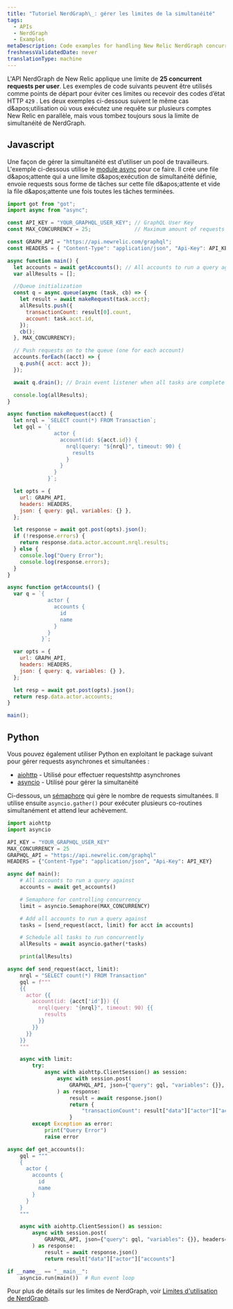 ```yaml
---
title: "Tutoriel NerdGraph\_: gérer les limites de la simultanéité"
tags:
  - APIs
  - NerdGraph
  - Examples
metaDescription: Code examples for handling New Relic NerdGraph concurrency limits.
freshnessValidatedDate: never
translationType: machine
---
```


L&apos;API NerdGraph de New Relic applique une limite de <DNT>**25 concurrent requests per user**</DNT>. Les exemples de code suivants peuvent être utilisés comme points de départ pour éviter ces limites ou recevoir des codes d’état HTTP `429` . Les deux exemples ci-dessous suivent le même cas d&amp;apos;utilisation où vous exécutez une requête sur plusieurs comptes New Relic en parallèle, mais vous tombez toujours sous la limite de simultanéité de NerdGraph.

## Javascript

Une façon de gérer la simultanéité est d’utiliser un pool de travailleurs. L&apos;exemple ci-dessous utilise le [module async](https://caolan.github.io/async/v3/docs.html#queue) pour ce faire. Il crée une file d&amp;apos;attente qui a une limite d&amp;apos;exécution de simultanéité définie, envoie requests sous forme de tâches sur cette file d&amp;apos;attente et vide la file d&amp;apos;attente une fois toutes les tâches terminées.

```js
import got from "got";
import async from "async";

const API_KEY = "YOUR_GRAPHQL_USER_KEY"; // GraphQL User Key
const MAX_CONCURRENCY = 25;              // Maximum amount of requests in queue at a given time

const GRAPH_API = "https://api.newrelic.com/graphql";
const HEADERS = { "Content-Type": "application/json", "Api-Key": API_KEY };

async function main() {
  let accounts = await getAccounts(); // All accounts to run a query against
  var allResults = [];

  //Queue initialization
  const q = async.queue(async (task, cb) => {
    let result = await makeRequest(task.acct);
    allResults.push({
      transactionCount: result[0].count,
      account: task.acct.id,
    });
    cb();
  }, MAX_CONCURRENCY);

  // Push requests on to the queue (one for each account)
  accounts.forEach((acct) => {
    q.push({ acct: acct });
  });

  await q.drain(); // Drain event listener when all tasks are complete

  console.log(allResults);
}

async function makeRequest(acct) {
  let nrql = `SELECT count(*) FROM Transaction`;
  let gql = `{
               actor {
                 account(id: ${acct.id}) {
                   nrql(query: "${nrql}", timeout: 90) {
                     results
                   }
                 }
               }
             }`;

  let opts = {
    url: GRAPH_API,
    headers: HEADERS,
    json: { query: gql, variables: {} },
  };

  let response = await got.post(opts).json();
  if (!response.errors) {
    return response.data.actor.account.nrql.results;
  } else {
    console.log("Query Error");
    console.log(response.errors);
  }
}

async function getAccounts() {
  var q = `{
             actor {
               accounts {
                 id
                 name
               }
             }
           }`;

  var opts = {
    url: GRAPH_API,
    headers: HEADERS,
    json: { query: q, variables: {} },
  };

  let resp = await got.post(opts).json();
  return resp.data.actor.accounts;
}

main();
```

## Python

Vous pouvez également utiliser Python en exploitant le package suivant pour gérer requests asynchrones et simultanées :

* [aiohttp](https://docs.aiohttp.org/en/stable/) - Utilisé pour effectuer requestshttp asynchrones
* [asyncio](https://docs.python.org/3/library/asyncio.html) - Utilisé pour gérer la simultanéité

Ci-dessous, un [sémaphore](https://docs.python.org/3/library/asyncio-sync.html?highlight=semaphore#asyncio.Semaphore) qui gère le nombre de requests simultanées. Il utilise ensuite `asyncio.gather()` pour exécuter plusieurs co-routines simultanément et attend leur achèvement.

```py
import aiohttp
import asyncio

API_KEY = "YOUR_GRAPHQL_USER_KEY"
MAX_CONCURRENCY = 25
GRAPHQL_API = "https://api.newrelic.com/graphql"
HEADERS = {"Content-Type": "application/json", "Api-Key": API_KEY}

async def main():
    # All accounts to run a query against
    accounts = await get_accounts()

    # Semaphore for controlling concurrency
    limit = asyncio.Semaphore(MAX_CONCURRENCY)

    # Add all accounts to run a query against
    tasks = [send_request(acct, limit) for acct in accounts]

    # Schedule all tasks to run concurrently
    allResults = await asyncio.gather(*tasks)

    print(allResults)

async def send_request(acct, limit):
    nrql = "SELECT count(*) FROM Transaction"
    gql = f"""
    {{
      actor {{
        account(id: {acct['id']}) {{
          nrql(query: "{nrql}", timeout: 90) {{
            results
          }}
        }}
      }}
    }}
    """

    async with limit:
        try:
            async with aiohttp.ClientSession() as session:
                async with session.post(
                    GRAPHQL_API, json={"query": gql, "variables": {}}, headers=HEADERS
                ) as response:
                    result = await response.json()
                    return {
                        "transactionCount": result["data"]["actor"]["account"]["nrql"]["results"][0]["count"],"account": acct["id"],
                    }
        except Exception as error:
            print("Query Error")
            raise error

async def get_accounts():
    gql = """
    {
      actor {
        accounts {
          id
          name
        }
      }
    }
    """

    async with aiohttp.ClientSession() as session:
        async with session.post(
            GRAPHQL_API, json={"query": gql, "variables": {}}, headers=HEADERS
        ) as response:
            result = await response.json()
            return result["data"]["actor"]["accounts"]

if __name__ == "__main__":
    asyncio.run(main())  # Run event loop
```

Pour plus de détails sur les limites de NerdGraph, voir [Limites d&apos;utilisation de NerdGraph](/docs/apis/nerdgraph/nerdgraph-usage-limits).